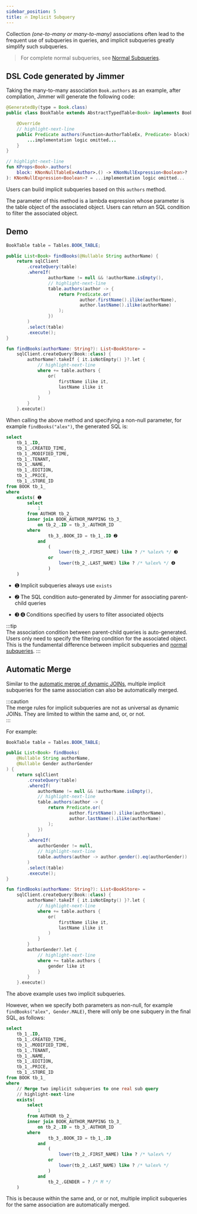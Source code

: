 ```yaml
---
sidebar_position: 5
title: 🔥 Implicit Subquery
---
```



Collection *(one-to-many or many-to-many)* associations often lead to the frequent use of subqueries in queries, and implicit subqueries greatly simplify such subqueries. 

> For complete normal subqueries, see [Normal Subqueries](./sub-query).

## DSL Code generated by Jimmer

Taking the many-to-many association `Book.authors` as an example, after compilation, Jimmer will generate the following code:

<Tabs groupId="language">
<TabItem value="java" label="Java">

```java title="BookTable.java"  
@GeneratedBy(type = Book.class)
public class BookTable extends AbstractTypedTable<Book> implements BookProps {

    @Override
    // highlight-next-line  
    public Predicate authors(Function<AuthorTableEx, Predicate> block) {
        ...implementation logic omitted...  
    }
}
```

</TabItem>
<TabItem value="kotlin" label="Kotlin">  

```kotlin
// highlight-next-line
fun KProps<Book>.authors(
    block: KNonNullTableEx<Author>.() -> KNonNullExpression<Boolean>?  
): KNonNullExpression<Boolean>? = ...implementation logic omitted...
```

</TabItem>
</Tabs>

Users can build implicit subqueries based on this `authors` method.  

The parameter of this method is a lambda expression whose parameter is the table object of the associated object. Users can return an SQL condition to filter the associated object.

## Demo  

<Tabs groupId="language">
<TabItem value="java" label="Java">   

```java  
BookTable table = Tables.BOOK_TABLE;

public List<Book> findBooks(@Nullable String authorName) {
    return sqlClient
        .createQuery(table)
        .whereIf(
                authorName != null && !authorName.isEmpty(),
                // highlight-next-line
                table.authors(author -> {
                    return Predicate.or(
                            author.firstName().ilike(authorName),
                            author.lastName().ilike(authorName)
                    );
                })
        )
        .select(table)
        .execute();
}
```

</TabItem>
<TabItem value="kotlin" label="Kotlin">   

```kotlin
fun findBooks(authorName: String?): List<BookStore> =
    sqlClient.createQuery(Book::class) {
        authorName?.takeIf { it.isNotEmpty() }?.let {
            // highlight-next-line
            where += table.authors {
                or(
                    firstName ilike it,
                    lastName ilike it
                )
            }
        }
    }.execute() 
```

</TabItem>
</Tabs>  

When calling the above method and specifying a non-null parameter, for example `findBooks("alex")`, the generated SQL is:  

```sql  
select
    tb_1_.ID,
    tb_1_.CREATED_TIME,  
    tb_1_.MODIFIED_TIME,
    tb_1_.TENANT,
    tb_1_.NAME,
    tb_1_.EDITION,
    tb_1_.PRICE,
    tb_1_.STORE_ID
from BOOK tb_1_  
where
    exists( ➊
        select
            1
        from AUTHOR tb_2_
        inner join BOOK_AUTHOR_MAPPING tb_3_
            on tb_2_.ID = tb_3_.AUTHOR_ID
        where
                tb_3_.BOOK_ID = tb_1_.ID ➋
            and
                (
                    lower(tb_2_.FIRST_NAME) like ? /* %alex% */ ➌
                or
                    lower(tb_2_.LAST_NAME) like ? /* %alex% */ ➍
                )
    )  
```

- ➊ Implicit subqueries always use `exists`  

- ➋ The SQL condition auto-generated by Jimmer for associating parent-child queries  

- ➌ ➍ Conditions specified by users to filter associated objects  

:::tip  
The association condition between parent-child queries is auto-generated. Users only need to specify the filtering condition for the associated object. This is the fundamental difference between implicit subqueries and [normal subqueries](./sub-query).
:::   

## Automatic Merge  

Similar to the [automatic merge of dynamic JOINs](dynamic-join/merge), multiple implicit subqueries for the same association can also be automatically merged.   

:::caution  
The merge rules for implicit subqueries are not as universal as dynamic JOINs. They are limited to within the same and, or, or not.  
:::   

For example:

<Tabs groupId="language">
<TabItem value="java" label="Java">   

```java  
BookTable table = Tables.BOOK_TABLE;  

public List<Book> findBooks(
    @Nullable String authorName,
    @Nullable Gender authorGender  
) {
    return sqlClient
        .createQuery(table)
        .whereIf(
            authorName != null && !authorName.isEmpty(),
            // highlight-next-line
            table.authors(author -> {
                return Predicate.or(  
                        author.firstName().ilike(authorName),
                        author.lastName().ilike(authorName)
                );
            })  
        )  
        .whereIf(
            authorGender != null,
            // highlight-next-line
            table.authors(author -> author.gender().eq(authorGender))
        )  
        .select(table)
        .execute();  
} 
```

</TabItem>
<TabItem value="kotlin" label="Kotlin">   

```kotlin  
fun findBooks(authorName: String?): List<BookStore> =  
    sqlClient.createQuery(Book::class) {  
        authorName?.takeIf { it.isNotEmpty() }?.let {  
            // highlight-next-line
            where += table.authors {  
                or(  
                    firstName ilike it,  
                    lastName ilike it
                )  
            }  
        }
        authorGender?.let {  
            // highlight-next-line
            where += table.authors {
                gender like it  
            }
        }  
    }.execute()  
```  

</TabItem>  
</Tabs>  

The above example uses two implicit subqueries.  

However, when we specify both parameters as non-null, for example `findBooks("alex", Gender.MALE)`, there will only be one subquery in the final SQL, as follows:  

```sql  
select
    tb_1_.ID, 
    tb_1_.CREATED_TIME,
    tb_1_.MODIFIED_TIME,
    tb_1_.TENANT,
    tb_1_.NAME,
    tb_1_.EDITION,
    tb_1_.PRICE,
    tb_1_.STORE_ID  
from BOOK tb_1_  
where
    // Merge two implicit subqueries to one real sub query
    // highlight-next-line  
    exists(
        select
            1
        from AUTHOR tb_2_
        inner join BOOK_AUTHOR_MAPPING tb_3_  
            on tb_2_.ID = tb_3_.AUTHOR_ID
        where  
                tb_3_.BOOK_ID = tb_1_.ID  
            and  
                (  
                    lower(tb_2_.FIRST_NAME) like ? /* %alex% */
                or
                    lower(tb_2_.LAST_NAME) like ? /* %alex% */
                )
            and  
                tb_2_.GENDER = ? /* M */  
    )  
```  

This is because within the same and, or or not, multiple implicit subqueries for the same association are automatically merged.  
